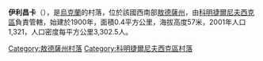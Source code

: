 {{coord|46|36|32|N|30|48|50|E|scale:30000|display=title}}

'''伊利昌卡'''（{{lang-uk|Ілічанка}}），是[[烏克蘭|烏克蘭]]的村落，位於該國西南部[[敖德薩州|敖德薩州]]，由[[科明捷爾尼夫西克區|科明捷爾尼夫西克區]]負責管轄，始建於1900年，面積0.4平方公里，海拔高度57米，2001年人口1,321，人口密度每平方公里3,302.5人。

{{DEFAULTSORT:Ілічанка}}
[[Category:敖德薩州村落|Category:敖德薩州村落]]
[[Category:科明捷爾尼夫西克區村落|Category:科明捷爾尼夫西克區村落]]


{{Odessa-geo-stub}}